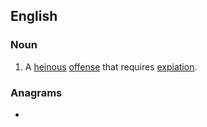 ==English==

===Noun===
{{en-noun}}

# A [[heinous]] [[offense]] that requires [[expiation]].

{{Webster 1913}}

===Anagrams===
* {{anagrams|en|a=aceilp|Plaice|epical|plaice|plicae}}